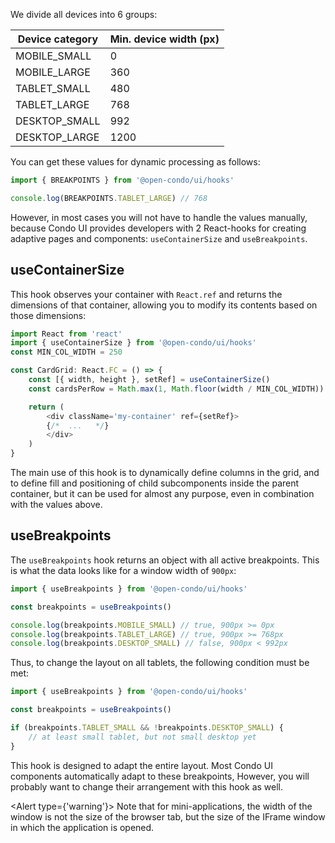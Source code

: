We divide all devices into 6 groups:

| Device category | Min. device width (px) |
|-----------------|------------------------|
| MOBILE_SMALL    | 0                      |
| MOBILE_LARGE    | 360                    |
| TABLET_SMALL    | 480                    |
| TABLET_LARGE    | 768                    |
| DESKTOP_SMALL   | 992                    |
| DESKTOP_LARGE   | 1200                   |

You can get these values for dynamic processing as follows:
```typescript
import { BREAKPOINTS } from '@open-condo/ui/hooks'

console.log(BREAKPOINTS.TABLET_LARGE) // 768
```

However, in most cases you will not have to handle the values manually, because
Condo UI provides developers with 2 React-hooks for creating adaptive pages and components: `useContainerSize` and `useBreakpoints`.

## useContainerSize

This hook observes your container with `React.ref` and returns the dimensions of that container,
allowing you to modify its contents based on those dimensions:

```typescript jsx
import React from 'react'
import { useContainerSize } from '@open-condo/ui/hooks'
const MIN_COL_WIDTH = 250

const CardGrid: React.FC = () => {
    const [{ width, height }, setRef] = useContainerSize()
    const cardsPerRow = Math.max(1, Math.floor(width / MIN_COL_WIDTH))

    return (
        <div className='my-container' ref={setRef}>
        {/*  ...   */}
        </div>
    )
}
```

The main use of this hook is to dynamically define columns in the grid, and to define fill
and positioning of child subcomponents inside the parent container, but it can be used
for almost any purpose, even in combination with the values above.

## useBreakpoints

The `useBreakpoints` hook returns an object with all active breakpoints. This is what the data looks like for a window width of `900px`:
```typescript
import { useBreakpoints } from '@open-condo/ui/hooks'

const breakpoints = useBreakpoints()

console.log(breakpoints.MOBILE_SMALL) // true, 900px >= 0px
console.log(breakpoints.TABLET_LARGE) // true, 900px >= 768px
console.log(breakpoints.DESKTOP_SMALL) // false, 900px < 992px
```
Thus, to change the layout on all tablets, the following condition must be met:
```typescript
import { useBreakpoints } from '@open-condo/ui/hooks'

const breakpoints = useBreakpoints()

if (breakpoints.TABLET_SMALL && !breakpoints.DESKTOP_SMALL) {
    // at least small tablet, but not small desktop yet
}
```

This hook is designed to adapt the entire layout. Most Condo UI components automatically adapt to these breakpoints,
However, you will probably want to change their arrangement with this hook as well.

<Alert type={'warning'}>
    Note that for mini-applications, the width of the window is not the size of the browser tab, but the size of the IFrame window in which the application is opened.
</Alert>
